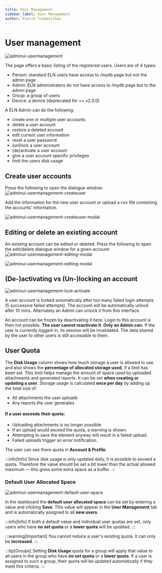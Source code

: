 ```yaml
---
title: User Management
sidebar_label: User Management
author: Pierre Tremouilhac
---
```


# User management

![adminui-usermanagement](@site/static/img/admin_ui/admin_ui-user_management.png)

The page offers a basic listing of the registered users.
Users are of 4 types:

- Person: standard ELN users have access to /mydb page but not the admin page
- Admin: ELN administrators do not have access to /mydb page but to the admin page
- Group: a group of users
- Device: a device (deprecated for >= v2.0.0)

A ELN Admin can do the following:

- create one or multiple user accounts
- delete a user account
- restore a deleted account
- edit current user information
- reset a user password
- (un)lock a user account
- (de)activate a user account
- give a user account specific privileges
- limit the users disk usage

## Create user accounts

Press the following to open the dialogue window:
![adminui-usermanagement-createuser](@site/static/img/admin_ui/admin_ui-user_management-newuser.png)

Add the information for the new user account or upload a csv file containing the accounts' information.

![adminui-usermanagement-createuser-modal](@site/static/img/admin_ui/admin_ui-user_management-newuser-mod.png)

## Editing or delete an existing account

An existing account can be edited or deleted.
Press the following to open the edit/delete dialogue window for a given account:
![adminui-usermanagement-editing-modal](@site/static/img/admin_ui/admin_ui-user_management-editing.png)

![adminui-usermanagement-editing-modal](@site/static/img/admin_ui/admin_ui-user_management-deleting-mod.png)

## (De-)activating vs (Un-)locking an account

![adminui-usermanagement-lock-activate](@site/static/img/admin_ui/admin_ui-user_management-lock-activate.png)

A user account is locked automatically after too many failed login attempts (5 successive failed attempts).
The account will be automatically unlock after 10 mins.
Alternately an Admin can unlock it from this interface.

An account can be frozen by deactivating it here. Login to this account is then not possible.
**The user cannot reactivate it. Only an Admin can.**
If the user is currently logged-in, its session will be invalidated.
The data shared by the user to other users is still accessible to them.

## User Quota

The **Disk Usage** column shows how much storage a user is allowed to use
and also shows the **percentage of allocated storage used**, if a limit has been set.
This limit helps manage the amount of space used by uploaded attachments and generated reports.
It can be set **when creating or updating a user**.
Storage usage is calculated **once per day** by adding up the total size of:

- All attachments the user uploads
- Any reports the user generates

#### If a user exceeds their quota:

- Uploading attachments is no longer possible.
- If an upload would exceed the quota, a warning is shown.
- Attempting to save the element anyway will result in a failed upload.
- Failed uploads trigger an error notification.

The user can see there quota in **Account & Profile**.

:::info[Info]
Since disk usage is only updated daily, it is possible to exceed a quota.
Therefore the value should be set a bit lower than the actual allowed maximum
— this gives some extra space as a buffer.
:::

### Default User Allocated Space

![adminui-usermanagement-default-user-space](@site/static/img/admin_ui/admin_ui-default_user_space.png)

In the dashboard the **default user allocated space** can be set
by entering a value and clicking **Save**. This value will appear in the **User Management** tab
and is automatically assigned to all **new users**.

:::info[Info]
If both a default value and individual user quotas are set,
only users who have **no set quota** or a **lower quota** will be updated.
:::

:::warning[Important]
You cannot reduce a user's existing quota. It can only be **increased**.
:::

:::tip[Groups]
Setting **Disk Usage** quota for a group will apply that value to all users in the group
who have **no set quota** or a **lower quota**. If a user is assigned to such a group,
their quota will be updated automatically if they meet this criteria.
:::
